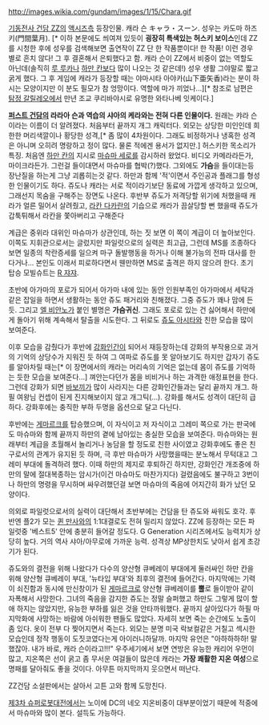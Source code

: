 http://images.wikia.com/gundam/images/1/15/Chara.gif

[[기동전사 건담 ZZ]]의 [[액시즈]]측 등장인물. 캐라 슨  キャラ・スーン. 성우는 카도마 하즈키(門間葉月). [* 이하 본문에도 씌여져 있듯이 '''굉장히 특색있는 허스키 보이스'''인데 ZZ를 시청한 후에 성우를 검색해보면 출연작이 ZZ 단 한 작품뿐이다! 한 작품! 이런 경우 별로 흔치 않다! 그 후 결혼해서 은퇴했다고 함. 캐라 슨이 ZZ에서 비중이 없는 역할도 아닌데(솔직히 [[루 루카]]나 [[하만 칸]]보다 많이 나오는 것 같은데!) 성우 생활 그야말로 짧고 굵게 했다. 그 후 게임에 캐라가 등장할 때는 야마시타 아야카(山下亜矢香)라는 분이 하시는 모양이지만 이 분도 필모가 참 엉망이다. 역할에 마가 끼었나...][* 참조로 남편은 [[탐정 갈릴레오]]에서 만년 조교 쿠리바야시로 유명한 와타나베 잇케이다.]

'''[[퍼스트 건담]]의 라라아 슨과 역습의 샤아의 케라와는 전혀 다른 인물이다.''' 원래는 캬라 슨이라는 이름이 더 알려졌다. 처음부터 끝까지 개그 캐릭터다. 외모는 상당한 미인인데 희한한 머리색깔이나 황당한 성격,[* 좀 많이 4차원이다. 그래도 비정하거나 냉혹한 성격은 아니며 오히려 명랑하고 정이 많다. 물론 적에겐 용서가 없지만.] 허스키한 목소리가 특징. 처음엔 [[하만 칸]]의 지시로 [[마슈마 세로]]를 감시하러 왔었다. 비디오 카메라라든가, 마이크라든가. 그런걸 들이대면서 마슈마를 협박(?)했다. 그외에도 '''가슴'''을 들이대는등 장난질을 하는게 그냥 괴롭히는것 같다. 하만과 함께 '적'이면서 주인공과 플래그를 형성한 인물이기도 하다. 쥬도나 캐라는 서로 적이라기보단 동료에 가깝게 생각하고 있으며, 그래선지 목숨을 구해주는 장면도 나온다. 후반부 쥬도가 저격당할 위기에 처했을때 캐라가 얼른 밀어서 살려줬고, [[라칸 다카란]]의 기습으로 캐라가 끔살당할 뻔 했을때 쥬도가 갑툭튀해서 라칸을 쫓아버리고 구해준다

계급은 중위라 대위인 마슈마가 상관인데, 하는 짓 보면 이 쪽이 계급이 더 높아보인다. 이쪽도 지휘관으로서는 글렀지만 파일럿으로의 실력은 최고급, 그런데 MS를 조종하다보면 일종의 착란증세를 일으켜 마구 돌발행동을 하거나 이해 불가능의 전파 대사를 한다거나... 본인도 이래서 피로하다면서 웬만하면 MS로 출격은 하지 않으려 한다. 초기 탑승 모빌슈트는 [[R 쟈쟈]].

초반에 아가마의 포로가 되어서 아가마 내에 있는 동안 인원부족인 아가마에서 세탁과 같은 잡일을 하면서 생활하는 동안 쥬도 패거리와 친해졌다. 그중 쥬도가 꽤나 맘에 든듯. 그리고 [[엘 비안노]]가 붙인 별명은 '''가슴귀신'''. 그래도 포로로 있는 건 싫어해서 하만에게 돌아기 위해 계속해서 탈출을 시도한다. 그 뒤로도 [[쥬도 아시타]]와 친한 모습을 많이 보여준다.

이후 모습을 감췄다가 후반에 [[강화인간]]이 되어서 재등장하는데 강화의 부작용으로 과거의 기억의 상당수가 지워진 듯 하여 그 여파로 쥬도를 못 알아보기도 하지만 갑자기 쥬도를 알아차릴 때는[* 이 장면에서의 캐라는 머리속의 기억은 없는데 몸이 쥬도를 기억하는 듯한 모습을 보여준다...] 껴안는다던가 몸을 비비거나 하는 과격한 애정표현을 한다. 그런데 강화가 되면 [[바보]]끼가 많이 사라지는 다른 강화인간들과는 달리 끝까지 개그. 하필 여왕님 컨셉이 된게 진지해보이지 않고 개그틱(...). 강화를 해서도 성격이 대단히 급하다. 강화후에는 충직한 부하 두명을 옵션으로 달고 다닌다.

후반에는 [[게마르크]]를 탑승했으며, 이 자식이고 저 자식이고 그레미 쪽으로 가는 판국에도 마슈마와 함께 끝까지 하만의 곁에 남아있는 충실한 모습을 보여준다. 마슈마와는 원래부터 계급을 초월해서 놀리거나 농담을 할 정도로 친한 사이였고 강화후에도 좋은 친구로서의 관계가 유지된 듯 하며, 극 후반 마슈마가 사망했을때는 분노해서 무턱대고 그레미 부대에 돌격하려 했다. 이때 하만의 제지로 후퇴하긴 하지만, 강화인간 개조중에 하만의 말에 절대복종하는 암시가(이건 마슈마도 마찬가지다) 걸렸음에도 불구하고 3번이나 하만의 명령을 무시하며 싸우려했던걸 보면 마슈마의 죽음에 어지간히 화가 났던 모양이다.

의외로 파일럿으로서의 실력이 대단해서 초반부에는 건담을 탄 쥬도와 싸워도 호각. 후반엔 플2가 모는 [[퀸 만사]]와의 1:1대결로도 전혀 밀리지 않았다. ZZ에 등장하는 모든 파일럿중 '베스트5' 안에 충분히 들어갈 정도다. G Generation 시리즈에서도 능력치가 상당히 높다. 거의 역사 샤아/아무로에 가까운 능력. 성격상 MP상한치도 낮아서 쉽게 초강기가 된다.

쥬도와의 결전을 위해 나왔다가 다수의 양산형 큐베레이 부대에게 둘러싸인 하만 칸을 위해 양산형 큐베레이 부대, '뉴타입 부대'와 최후의 결전에 들어간다. 마지막에는 기력이 쇠진함과 동시에 만신창이가 된 [[게마르크]]로 양산형 큐베레이를 '''뿔'''로 들이받아 같이 자폭해서 사망한다. 그녀의 죽음을 감지한 쥬도는 정말 슬퍼했고 하만도 그렇게 많이 할애 하지는 않았지만, 유능한 부하를 잃은 것을 안타까워했다. 끝까지 살아있다가 하필 마지막화에 사망하는 바람에 아쉬워한 팬들도 많았다.
자세히 보면 죽는 순간에도 노출이 좀 있다. 옷이 전부 다 찢어지면서 죽는다. 외모는 분명 미국 락보컬같은 거칠고 섹시한 모습인데 정작 행동이 도짓코였다는게 아이러니하달까. 마지막 유언은 "아하하하하! 말했잖아. 내가 바로, 캐라 슨이라고!!!" 
우주세기에서 보면 연방은 유능한 캐리어 우먼이 많고, 지온쪽은 선이 굵고 좀 무서운 여걸들이 많은데 캐라는 '''가장 쾌활한 지온 여성'''으로 명패를 달아줘도 좋을 것이다. 아무튼 마지막까지 웃으면서 떠난다.
 
ZZ건담 소설판에서는 살아서 고튼 고와 함께 도망친다.

[[제3차 슈퍼로봇대전]]에서는 노이에 DC의 네오 지온비중이 대부분이었기 때문에 적중에서 마슈마와 많이 본다. 설득도 가능하다.
